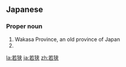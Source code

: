 ==Japanese==
{{wikipedia|lang=ja}}
{{ja-kanjitab|わか|さ|yomi=k}}

===Proper noun===
{{ja-pos|わかさ|proper}}

# Wakasa Province, an old province of Japan
# {{surname|lang=ja|sort=わかさ}}

[[la:若狭]]
[[ja:若狭]]
[[zh:若狭]]